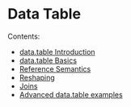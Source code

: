 # Data Table

Contents:

- [data.table Introduction](#sec-dtintro)
- [data.table Basics](#sec-dtbasics)
- [Reference Semantics](#sec-dtrefsem)
- [Reshaping](#sec-dtreshape)
- [Joins](#sec-dtjoin)
- [Advanced data.table examples](#sec-dtadvanced)
